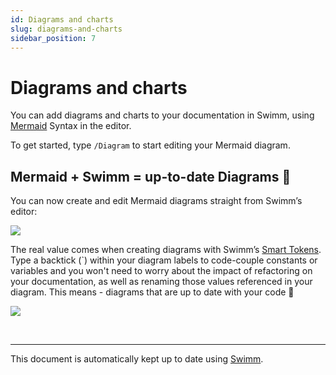 ```yaml
---
id: Diagrams and charts
slug: diagrams-and-charts
sidebar_position: 7
---
```



# Diagrams and charts

You can add diagrams and charts to your documentation in Swimm, using [Mermaid](https://mermaid.js.org/) Syntax in the editor.

To get started, type `/Diagram` to start editing your Mermaid diagram.

## Mermaid + Swimm = up-to-date Diagrams 🤯

You can now create and edit Mermaid diagrams straight from Swimm’s editor:

![](../../static/img/mermaidSwimm.gif)

The real value comes when creating diagrams with Swimm’s [Smart Tokens](https://docs.swimm.io/Features/editor-commands#add-smart-tokens). Type a backtick (\`) within your diagram labels to code-couple constants or variables and you won't need to worry about the impact of refactoring on your documentation, as well as renaming those values referenced in your diagram. This means - diagrams that are up to date with your code 🤯

![](../../static/img/swimm_mermaid_tokens.gif)

<br />

---

This document is automatically kept up to date using [Swimm](https://swimm.io).
